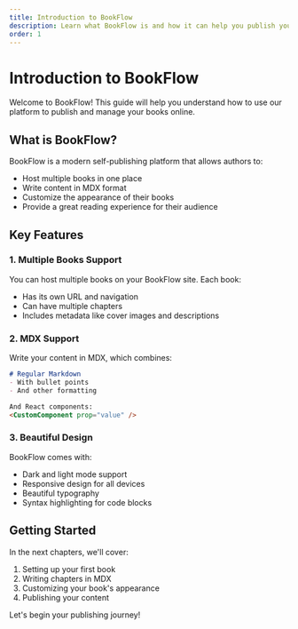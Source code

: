 ```yaml
---
title: Introduction to BookFlow
description: Learn what BookFlow is and how it can help you publish your books online.
order: 1
---
```


# Introduction to BookFlow

Welcome to BookFlow! This guide will help you understand how to use our platform to publish and manage your books online.

## What is BookFlow?

BookFlow is a modern self-publishing platform that allows authors to:

- Host multiple books in one place
- Write content in MDX format
- Customize the appearance of their books
- Provide a great reading experience for their audience

## Key Features

### 1. Multiple Books Support

You can host multiple books on your BookFlow site. Each book:
- Has its own URL and navigation
- Can have multiple chapters
- Includes metadata like cover images and descriptions

### 2. MDX Support

Write your content in MDX, which combines:
```md
# Regular Markdown
- With bullet points
- And other formatting

And React components:
<CustomComponent prop="value" />
```

### 3. Beautiful Design

BookFlow comes with:
- Dark and light mode support
- Responsive design for all devices
- Beautiful typography
- Syntax highlighting for code blocks

## Getting Started

In the next chapters, we'll cover:
1. Setting up your first book
2. Writing chapters in MDX
3. Customizing your book's appearance
4. Publishing your content

Let's begin your publishing journey! 